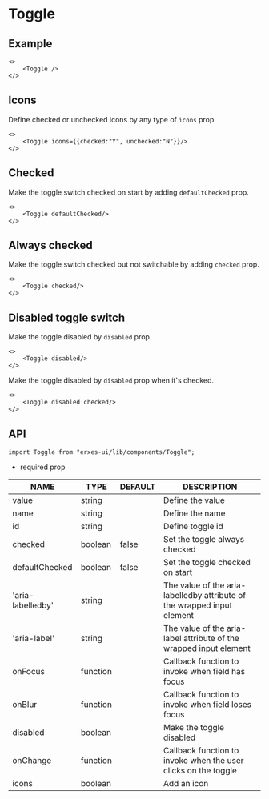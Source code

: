 # Toggle
## **Example**

```tsx
<>
	<Toggle />
</>
```

## **Icons**
Define checked or unchecked icons by any type of `icons` prop.
```tsx
<>
	<Toggle icons={{checked:"Y", unchecked:"N"}}/>
</>
```

## **Checked**
Make the toggle switch checked on start by adding `defaultChecked` prop.

```tsx
<>
	<Toggle defaultChecked/>
</>
```

## **Always checked**
Make the toggle switch checked but not switchable by adding `checked` prop.

```tsx
<>
	<Toggle checked/>
</>
```

## **Disabled toggle switch**
Make the toggle disabled by `disabled` prop.

```tsx
<>
	<Toggle disabled/>
</>
```

Make the toggle disabled by `disabled` prop when it's checked.

```tsx
<>
	<Toggle disabled checked/>
</>
```

## **API**

```tsx
import Toggle from "erxes-ui/lib/components/Toggle";
```
* required prop

| NAME | TYPE | DEFAULT | DESCRIPTION |
| ---| --- | ---| --- |
| value | string |  | Define the value |
| name | string |  | Define the name |
| id | string| | Define toggle id |
| checked | boolean | false | Set the toggle always checked |
| defaultChecked | boolean | false | Set the toggle checked on start |
| 'aria-labelledby'	 | string |  | The value of the aria-labelledby attribute of the wrapped input element |
| 'aria-label'	 | string |  | The value of the aria-label attribute of the wrapped input element |
| onFocus | function	 |  | Callback function to invoke when field has focus |
| onBlur | function |  | Callback function to invoke when field loses focus |
| disabled | boolean |  | Make the toggle disabled |
| onChange | function |  | Callback function to invoke when the user clicks on the toggle |
| icons	 | boolean |  | Add an icon |

